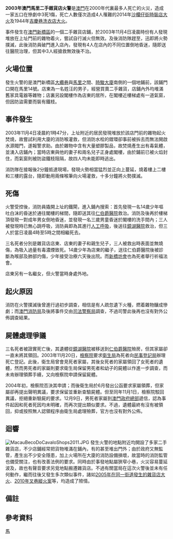 {{Distinguish|2005年澳門馬里二手雜貨店大火}}

{{Infobox Conflagration
|title=2003年馬里二手雜貨店火警
|image=Macau14BecoDoCavalo2011.jpg
|image_size=200px
|caption=馬里14號
|location={{MAC}}
|coordinates={{coord|22|12|5.6|N|113|32|31.6|E}}
|date=2003年11月4日
|time=01時47分
|timezone=[[UTC+8|UTC+8]]
|cause=無正式公佈（懷疑人為疏忽）
|fatalities=3人
|injuries=1人
}}
{{Plat map Macau
|title=火場位置示意圖
|platmap=Map BecoDoCavalo Fire2003 zh-hant.svg
|image_size=275
|p1ND=22 |p1NM=12|p1NS=6.2
|p1ED=113|p1EM=32|p1ES=40.4
|p2ND=22 |p2NM=12|p2NS=5.2
|p2ED=113|p2EM=32|p2ES=32.3
|morelegends=[[File:FireIcon.svg|12px]] 火場
|notes=* 大圖以火警發生當時為準
}}
'''2003年澳門馬里二手雜貨店火警'''是[[澳門|澳門]]在2000年代裏最多人死亡的火災，造成一家五口在慘劇中3死1傷，死亡人數僅次造成4人罹難的2014年[[沙欄仔街時裝店大火|沙欄仔街時裝店大火]]及1944年[[吉慶巷洗衣店大火|吉慶巷洗衣店大火]]。

事件發生在[[澳門|澳門]][[新橋區|新橋區]]的一個二手雜貨店鋪，於2003年11月4日凌晨時份有人發現堆放在上址門前的雜物着火，嘗試自行滅火但無效。及後消防隊趕至，迅即將火勢撲滅，此後消防員破門進入店內，發現有4人在店內的不同位置倒地昏迷，隨即送往醫院治理，但其中3人經搶救無效後不治。

==火場位置==
發生火警的是澳門新橋區[[大纜巷|大纜巷]]與[[馬里_(澳門)|馬里]]之間、[[時駿大廈|時駿大廈]]南側的一個地鋪前，該鋪門口開在馬里14號。店東為一名姓汪的男子，經營買賣二手雜貨，店鋪內外均堆滿舊家具電器等雜物；店裏另設閣樓作為店東的居所，在閣樓近樓梯處有一道氣窗，但因防盜需要而裝有鐵枝{{refTag|name=打纜巷馬里地舖今晨火警}}。

==事件發生==
2003年11月4日凌晨約1時47分{{refTag|name=雜物堵塞逃生通道遭濃煙嗆斃}}，上址附近的居民發現堆放於該店門前的雜物起火焚燒，故嘗試利用大廈的消防喉灌救，但消防水栓的鏜環卻事前被拆去而無法開啟水源閥門，遂報警求助{{refTag|name=生命最寶貴千萬要珍惜}}。由於雜物中含有大量塑膠製品，故焚燒產生出有毒氣體，並湧入店鋪內；當時店東與他的妻子和兩名兒子正身處閣樓，由於鋪前已被火焰封住，而氣窗則被防盜鐵枝阻隔，故四人均未能即時逃出{{refTag|name=雜物堵塞逃生通道遭濃煙嗆斃}}。

消防隊在接報後2分鐘抵達現場，發現火勢相當猛烈並正向上蔓延，燒着樓上二樓和三樓的露台{{refTag|name=鄰廈多個單位遭波及}}，隨即動用兩條喉筆向火場灌救，十多分鐘將火勢撲滅{{refTag|name=雜物堵塞逃生通道遭濃煙嗆斃}}。

==死傷==
火警受控後，消防員撬開上址的鐵閘，進入鋪內搜索：首先發現一名14歲少年嘔吐白沫的昏迷於通往閣樓的梯間，隨即送其往[[仁伯爵醫院|仁伯爵醫院]]救治。消防及後再於樓梯頂發現一對成年男女倒地昏迷，並發現一名三歲男童昏迷於閣樓的洗手間內；三人被發現時已無心跳呼吸，消防員即為其進行[[人工呼吸|人工呼吸]]，後送往[[鏡湖醫院|鏡湖醫院]]救治，但三人於當日凌晨4時至5時之間相繼死去。{{refTag|name=奪命火疑人為疏忽引致}}

三名死者分別是雜貨店店東、店東的妻子和親生兒子，三人被救出時表面並無燒傷，為吸入過量有毒濃煙致死。14歲少年為店東的繼子，送往仁伯爵醫院後被診斷為喉部及肺部灼傷，少年接受治療六天後出院。而[[新橋坊會|新橋坊會]]也為死者舉行祈福法會。{{refTag|name=新橋坊會為奪命火舉行法會}}

店東另有一名繼女，但火警當時身處外地。{{refTag|name=奪命火疑人為疏忽引致}}

==起火原因==
消防在火警撲滅後曾進行過初步調查，相信是有人疏忽遺下火種，燃着雜物釀成慘劇；而[[澳門消防局|澳門消防局]]及後將事件交由[[司法警察局|司法警察局]]調查{{refTag|name=奪命火疑人為疏忽引致}}，不過司警此後再也沒有對外公佈調查結果。

==屍體處理爭議==
三名死者被證實死亡後，其遺體從[[鏡湖醫院|鏡湖醫院]]被移送到[[仁伯爵醫院|仁伯爵醫院]]殮房，但其家屬卻一直未將其領回。2003年11月20日，[[檢察院_(澳門)|檢察院]]要求[[衛生局_(澳門)|衛生局]]為死者向[[民事登記局|民事登記局]]辦理死亡登記。此後，衛生局曾會見死者家屬，其後女死者的家屬領回了女死者的遺體，然而男死者的家屬則要求衛生局保留男死者和幼子的屍體以作進一步調查，而未肯辦理領葬手續，又向檢察院申請保留屍體。{{refTag|name=馬里火警男死者家屬不滿當局處理遺體方法}}

2004年初，檢察院否決其申請；而後衛生局於6月發出公函要求家屬領葬，但家屬卻再提出聲明異議，要求保留並重新查驗屍體。但至同年11月1日，檢察院駁回異議，拒絕重新驗屍的要求{{refTag|name=馬里火警男死者家屬不滿當局處理遺體方法}}。12月9日，男死者家屬到[[澳門政府總部|澳門政府總部]]遞信，認為事件起因和死者死因均未明確，而再次提出類似要求{{refTag|name=馬里火警死者兄遞請願信}}。不過，遺體最終有沒有被領回，抑或按照無人認領程序由衛生局處理殮葬，官方也沒有對外公佈。{{noteTag|name=下葬}}

==迴響==
[[File:MacauBecoDoCavaloShops2011.JPG|thumb]]
發生火警的地點附近均開設了多家二手雜貨店，不少店鋪經常把貨物堆滿在鋪內，有的甚至堆出門外；由於政府又無監管，產生出不少安全隱患，加上火場所在大廈的消防設備損壞，故當時的消防監管也備受關注，也有改善法例的要求{{refTag|name=兩宗無情火災釀成三死一傷慘劇凸顯管理漏洞有關機構形同虛設}}{{refTag|name=居民防火意識鬆懈當局敲警鐘}}。同時由於事發地點屬狹窄小巷，火災容易蔓延波及，故也有聲音要求另覓地點搬遷雜貨店{{refTag|name=唐堅謀認宜另覓地並規管}}。不過有關當局在這次火警後並未有任何動作，繼而往後又發生多次類似事件，諸如[[2005年澳門馬里二手雜貨店大火|2005年在同一街道發生的雜貨店大火]]{{refTag|name=新橋鋅鐵屋燒通頂}}、[[2010年叉巷縱火案|2010年叉巷縱火案]]{{refTag|name=叉巷大火逾百住戶摸黑逃生}}等，均造成了險情。

==備註==
{{AppendixListH}}
{{noteFoot|refs=

{{noteTag|igerr=|name=下葬|1=根據[[澳門民政總署|澳門民政總署]]管理委員會於2011年7月25日發出的「市政墳場到期墓地名單」，男死者及其幼子分別葬於[[望廈墳場|望廈墳場]]第MH-3-2388和MH-3-1058號墳墓，而於2011年8月1日至2012年1月31日間屆滿七年埋葬期{{refTag|name=市政墳場到期墓地名單}}，故屍體已於2005年1月31日或之前下葬。}}

|igerr=}}
{{AppendixListF}}

==參考資料==
{{AppendixListH}}
{{refFoot|refs=

<ref name="打纜巷馬里地舖今晨火警">{{cite news|publisher=澳門日報
|date=2003年11月4日
|title=打纜巷馬里地舖今晨火警 一家四口三死一危
|pages=A3版
}}</ref>

<ref name="雜物堵塞逃生通道遭濃煙嗆斃">{{cite news|publisher=澳門日報
|date=2003年11月5日
|title=雜物堵塞逃生通道遭濃煙嗆斃 火警三死慘劇疑人為疏忽
|pages=B1版
}}</ref>

<ref name="鄰廈多個單位遭波及">{{cite news|publisher=澳門日報
|date=2003年11月5日
|title=鄰廈多個單位遭波及
|pages=B1版
}}</ref>

<ref name="奪命火疑人為疏忽引致">{{cite news|publisher=大眾報
|location=澳門
|date=2003年11月5日
|title=奪命火疑人為疏忽引致
|pages=第四版
}}</ref>

<ref name="新橋坊會為奪命火舉行法會">{{cite news|publisher=市民日報
|location=澳門
|date=2003年11月10日
|title=新橋坊會為奪命火舉行法會
|pages=第2版
}}</ref>

<ref name="生命最寶貴千萬要珍惜">{{cite news|publisher=華僑報
|location=澳門
|date=2003年11月5日
|title=生命最寶貴千萬要珍惜
|pages=第一張第四版
}}</ref>

<ref name="馬里火警男死者家屬不滿當局處理遺體方法">{{cite news|publisher=澳門日報
|date=2004年11月25日
|title=馬里火警男死者家屬不滿當局處理遺體方法 山頂醫院回應按法律程序辦事
|pages=A6版
}}</ref>

<ref name="馬里火警死者兄遞請願信">{{cite news|publisher=澳門日報
|date=2004年12月10日
|title=馬里火警死者兄遞請願信
|pages=B10版
}}</ref>

<ref name="兩宗無情火災釀成三死一傷慘劇凸顯管理漏洞有關機構形同虛設">{{cite news|publisher=訊報
|location=澳門
|date=2003年11月8日
|title=兩宗無情火災釀成三死一傷慘劇凸顯管理漏洞有關機構形同虛設
|pages=第五版
}}</ref>

<ref name="居民防火意識鬆懈當局敲警鐘">{{cite news|publisher=澳門日報
|date=2003年11月15日
|title=居民防火意識鬆懈當局敲警鐘 近月火警奪三命傷數人
|pages=B8版
}}</ref>

<ref name="唐堅謀認宜另覓地並規管">{{cite news|publisher=華僑報
|location=澳門
|date=2003年11月15日
|title=大纜巷雜架檔有負面影響 唐堅謀認宜另覓地並規管
}}</ref>

<ref name="新橋鋅鐵屋燒通頂">{{cite news|publisher=澳門日報
|date=2005年12月14日
|title=新橋鋅鐵屋燒通頂 街坊疏散狼狽一女子吸濃煙暈倒
|pages=A2版
}}</ref>

<ref name="叉巷大火逾百住戶摸黑逃生">{{cite news|publisher=澳門日報
|date=2010年9月26日
|title=縱火燒車波及地舖雜物 濃煙封六廈十人不適 叉巷大火逾百住戶摸黑逃生
|pages=A1版
}}</ref>

<ref name="市政墳場到期墓地名單">{{cite news|publisher=華僑報
|location=澳門
|date=2011年7月25日
|title=民政總署-通告-市政墳場到期墓地名單
|pages=第二張第四版
}}</ref>

|igerr=}}
{{AppendixListF}}



{{澳門致命火災}}

[[Category:澳門火災|馬]]